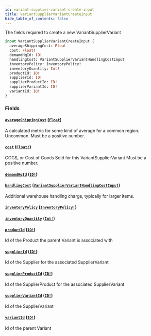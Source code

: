 ```yaml
---
id: variant-supplier-variant-create-input
title: VariantSupplierVariantCreateInput
hide_table_of_contents: false
---
```



The fields required to create a new VariantSupplierVariant

```graphql
input VariantSupplierVariantCreateInput {
  averageShippingCost: Float
  cost: Float!
  demandHqId: ID!
  handlingCost: VariantSupplierVariantHandlingCostInput
  inventoryPolicy: InventoryPolicy!
  inventoryQuantity: Int!
  productId: ID!
  supplierId: ID!
  supplierProductId: ID!
  supplierVariantId: ID!
  variantId: ID!
}
```


### Fields

#### [`averageShippingCost`](#) ([`Float`](/demand/api/graphql-admin/reference/scalars/float))

A calculated metric for some kind of average for a common region. Uncommon.
Must be a positive number.


#### [`cost`](#) ([`Float!`](/demand/api/graphql-admin/reference/scalars/float))

COGS, or Cost of Goods Sold for this VariantSupplierVariant
Must be a positive number.


#### [`demandHqId`](#) ([`ID!`](/demand/api/graphql-admin/reference/scalars/id))




#### [`handlingCost`](#) ([`VariantSupplierVariantHandlingCostInput`](/demand/api/graphql-admin/reference/inputs/variant-supplier-variant-handling-cost-input))

Additional warehouse handling charge, typically for larger items.


#### [`inventoryPolicy`](#) ([`InventoryPolicy!`](/demand/api/graphql-admin/reference/enums/inventory-policy))




#### [`inventoryQuantity`](#) ([`Int!`](/demand/api/graphql-admin/reference/scalars/int))




#### [`productId`](#) ([`ID!`](/demand/api/graphql-admin/reference/scalars/id))

Id of the Product the parent Variant is associated with


#### [`supplierId`](#) ([`ID!`](/demand/api/graphql-admin/reference/scalars/id))

Id of the Supplier for the associated SupplierVariant


#### [`supplierProductId`](#) ([`ID!`](/demand/api/graphql-admin/reference/scalars/id))

Id of the SupplierProduct for the associated SupplierVariant


#### [`supplierVariantId`](#) ([`ID!`](/demand/api/graphql-admin/reference/scalars/id))

Id of the SupplierVariant


#### [`variantId`](#) ([`ID!`](/demand/api/graphql-admin/reference/scalars/id))

Id of the parent Variant




